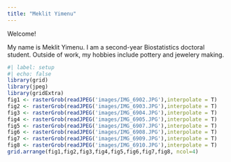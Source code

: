 ```yaml
---
title: "Meklit Yimenu"
---
```


Welcome!

My name is Meklit Yimenu. I am a second-year Biostatistics doctoral student. Outside of work, my hobbies include pottery and jewelery making.
```r
#| label: setup
#| echo: false
library(grid)
library(jpeg)
library(gridExtra)
fig1 <- rasterGrob(readJPEG('images/IMG_6902.JPG'),interpolate = T)
fig2 <- rasterGrob(readJPEG('images/IMG_6903.JPG'),interpolate = T)
fig3 <- rasterGrob(readJPEG('images/IMG_6904.JPG'),interpolate = T)
fig4 <- rasterGrob(readJPEG('images/IMG_6905.JPG'),interpolate = T)
fig5 <- rasterGrob(readJPEG('images/IMG_6907.JPG'),interpolate = T)
fig6 <- rasterGrob(readJPEG('images/IMG_6908.JPG'),interpolate = T)
fig7 <- rasterGrob(readJPEG('images/IMG_6909.JPG'),interpolate = T)
fig8 <- rasterGrob(readJPEG('images/IMG_6910.JPG'),interpolate = T)
grid.arrange(fig1,fig2,fig3,fig4,fig5,fig6,fig7,fig8, ncol=4)
```

